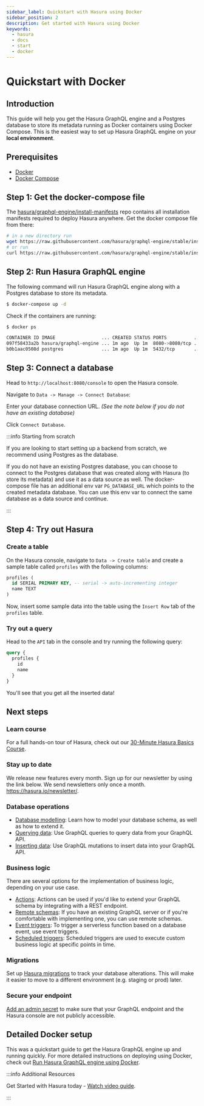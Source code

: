 ```yaml
---
sidebar_label: Quickstart with Hasura using Docker
sidebar_position: 2
description: Get started with Hasura using Docker
keywords:
  - hasura
  - docs
  - start
  - docker
---
```



# Quickstart with Docker

## Introduction

This guide will help you get the Hasura GraphQL engine and a Postgres
database to store its metadata running as Docker containers using Docker
Compose. This is the easiest way to set up Hasura GraphQL engine on your
**local environment**.

## Prerequisites

- [Docker](https://docs.docker.com/install/)
- [Docker Compose](https://docs.docker.com/compose/install/)

## Step 1: Get the docker-compose file

The
[hasura/graphql-engine/install-manifests](https://github.com/hasura/graphql-engine/tree/stable/install-manifests)
repo contains all installation manifests required to deploy Hasura
anywhere. Get the docker compose file from there:

```bash
# in a new directory run
wget https://raw.githubusercontent.com/hasura/graphql-engine/stable/install-manifests/docker-compose/docker-compose.yaml
# or run
curl https://raw.githubusercontent.com/hasura/graphql-engine/stable/install-manifests/docker-compose/docker-compose.yaml -o docker-compose.yml
```

## Step 2: Run Hasura GraphQL engine

The following command will run Hasura GraphQL engine along with a
Postgres database to store its metadata.

```bash
$ docker-compose up -d
```

Check if the containers are running:

```bash
$ docker ps

CONTAINER ID IMAGE                 ... CREATED STATUS PORTS          ...
097f58433a2b hasura/graphql-engine ... 1m ago  Up 1m  8080->8080/tcp ...
b0b1aac0508d postgres              ... 1m ago  Up 1m  5432/tcp       ...
```

## Step 3: Connect a database

Head to `http://localhost:8080/console` to open the Hasura console.

Navigate to `Data -> Manage -> Connect Database`:

<Thumbnail
  src="/img/graphql/cloud/getting-started/connect-db-console.png"
  alt="Connect database"
  width="1000px"
/>

Enter your database connection URL. _(See the note below if you do not
have an existing database)_

Click `Connect Database`.

<Thumbnail
  src="/img/graphql/core/getting-started/connect-db.png"
  alt="Enter URL for existing database"
  width="700px"
/>

:::info Starting from scratch

If you are looking to start setting up a backend from scratch, we
recommend using Postgres as the database.

If you do not have an existing Postgres database, you can choose to
connect to the Postgres database that was created along with Hasura (to
store its metadata) and use it as a data source as well. The
docker-compose file has an additional env var `PG_DATABASE_URL` which
points to the created metadata database. You can use this env var to
connect the same database as a data source and continue.

:::

## Step 4: Try out Hasura

<!-- TODO: add options to track existing vs create new tables -->

### Create a table

On the Hasura console, navigate to `Data -> Create table` and create a
sample table called `profiles` with the following columns:

```sql
profiles (
  id SERIAL PRIMARY KEY, -- serial -> auto-incrementing integer
  name TEXT
)
```

<Thumbnail
  src="/img/graphql/core/getting-started/create-profile-table.png"
  alt="Create a table"
  width="1200px"
/>

Now, insert some sample data into the table using the `Insert Row` tab
of the `profiles` table.

### Try out a query

Head to the `API` tab in the console and try running the following
query:

```graphql
query {
  profiles {
    id
    name
  }
}
```

You'll see that you get all the inserted data!

<Thumbnail
  src="/img/graphql/core/getting-started/profile-query.png"
  alt="Try out a query"
  width="1200px"
/>

## Next steps

### Learn course

For a full hands-on tour of Hasura, check out our [30-Minute Hasura
Basics Course](https://hasura.io/learn/graphql/hasura/introduction/).

### Stay up to date

We release new features every month. Sign up for our newsletter by using
the link below. We send newsletters only once a month.
<https://hasura.io/newsletter/>.

### Database operations

- [Database modelling](/graphql/core/databases/postgres/schema/index.mdx): Learn how to model your database
  schema, as well as how to extend it.
- [Querying data](/graphql/core/databases/postgres/queries/index.mdx): Use GraphQL queries to query data from
  your GraphQL API.
- [Inserting data](/graphql/core/databases/postgres/mutations/index.mdx): Use GraphQL mutations to insert
  data into your GraphQL API.

### Business logic

There are several options for the implementation of business logic,
depending on your use case.

- [Actions](/graphql/core/actions/index.mdx): Actions can be used if you'd like to extend
  your GraphQL schema by integrating with a REST endpoint.
- [Remote schemas](/graphql/core/remote-schemas/index.mdx): If you have an existing GraphQL
  server or if you're comfortable with implementing one, you can use
  remote schemas.
- [Event triggers](/graphql/core/event-triggers/index.mdx): To trigger a serverless function
  based on a database event, use event triggers.
- [Scheduled triggers](/graphql/core/scheduled-triggers/index.mdx): Scheduled triggers are
  used to execute custom business logic at specific points in time.

### Migrations

Set up [Hasura migrations](/graphql/core/migrations/migrations-setup.mdx) to track your database
alterations. This will make it easier to move to a different environment
(e.g. staging or prod) later.

### Secure your endpoint

[Add an admin secret](/graphql/core/deployment/deployment-guides/docker.mdx#docker-secure) to make sure that your GraphQL
endpoint and the Hasura console are not publicly accessible.

## Detailed Docker setup

This was a quickstart guide to get the Hasura GraphQL engine up and
running quickly. For more detailed instructions on deploying using
Docker, check out [Run Hasura GraphQL engine using Docker](/graphql/core/deployment/deployment-guides/docker.mdx).

:::info Additional Resources

Get Started with Hasura today - [Watch video guide](https://hasura.io/events/webinar/get-started-with-hasura/?pg=docs&plcmt=body&cta=getting-started&tech=).

:::
